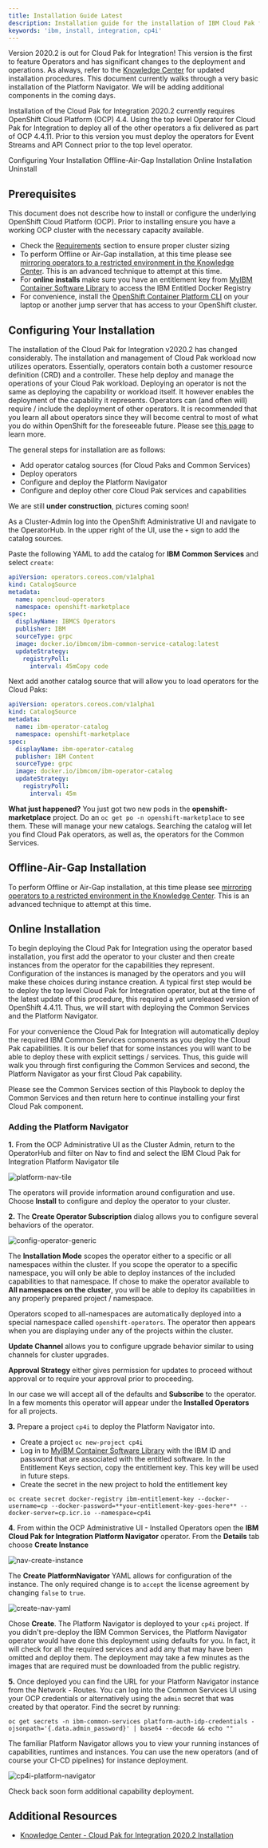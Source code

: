```yaml
---
title: Installation Guide Latest
description: Installation guide for the installation of IBM Cloud Pak for Integration v2020.2 and later
keywords: 'ibm, install, integration, cp4i'
---
```


<InlineNotification>

Version 2020.2 is out for Cloud Pak for Integration!  This version is the first to feature Operators and has significant changes to the deployment and operations.  As always, refer to the [Knowledge Center](https://www.ibm.com/support/knowledgecenter/en/SSGT7J_20.2/overview.html) for updated installation procedures.  This document currently walks through a very basic installation of the Platform Navigator.  We will be adding additional components in the coming days.

</InlineNotification>

<PageDescription>

Installation of the Cloud Pak for Integration 2020.2 currently requires OpenShift Cloud Platform (OCP) 4.4.  Using the top level Operator for Cloud Pak for Integration to deploy all of the other operators a fix delivered as part of OCP 4.4.11.  Prior to this version you must deploy the operators for Event Streams and API Connect prior to the top level operator. 

</PageDescription>

<AnchorLinks>
  <AnchorLink>Configuring Your Installation</AnchorLink>
  <AnchorLink>Offline-Air-Gap Installation</AnchorLink>
  <AnchorLink>Online Installation</AnchorLink>
  <AnchorLink>Uninstall</AnchorLink>
</AnchorLinks>

## Prerequisites

This document does not describe how to install or configure the underlying OpenShift Cloud Platform (OCP). Prior to 
installing ensure you have a working OCP cluster with the necessary capacity available.

- Check the [Requirements](cp4i-requirements) section to ensure proper cluster sizing
- To perform Offline or Air-Gap installation, at this time please see [mirroring operators to a restricted environment in the Knowledge Center](https://www.ibm.com/support/knowledgecenter/en/SSGT7J_20.2/install/mirroring_operators.html).  This is an advanced technique to attempt at this time.
- For **online installs** make sure you have an entitlement key from [MyIBM Container Software Library](https://myibm.ibm.com/products-services/containerlibrary) to access the IBM Entitled Docker Registry
- For convenience, install the [OpenShift Container Platform CLI](https://docs.openshift.com/container-platform/4.3/cli_reference/openshift_cli/getting-started-cli.html) on your laptop or another jump server that has access to your OpenShift cluster.

## Configuring Your Installation

The installation of the Cloud Pak for Integration v2020.2 has changed considerably.  The installation and management of Cloud Pak workload now utilizes operators.  Essentially, operators contain both a customer resource definition (CRD) and a controller.  These help deploy and manage the operations of your Cloud Pak workload.  Deploying an operator is not the same as deploying the capability or workload itself.  It however enables the deployment of the capability it represents.  Operators can (and often will) require / include the deployment of other operators.  It is recommended that you learn all about operators since they will become central to most of what you do within OpenShift for the foreseeable future.  Please see [this page](https://docs.openshift.com/container-platform/4.4/operators/olm-what-operators-are.html) to learn more.

The general steps for installation are as follows:

- Add operator catalog sources (for Cloud Paks and Common Services)
- Deploy operators
- Configure and deploy the Platform Navigator 
- Configure and deploy other core Cloud Pak services and capabilities

We are still **under construction**, pictures coming soon!

As a Cluster-Admin log into the OpenShift Administrative UI and navigate to the OperatorHub.  In the upper right of the UI, use the `+` sign to add the catalog sources.

Paste the following YAML to add the catalog for **IBM Common Services** and select `create`:

```yaml
apiVersion: operators.coreos.com/v1alpha1
kind: CatalogSource
metadata:
  name: opencloud-operators
  namespace: openshift-marketplace
spec:
  displayName: IBMCS Operators
  publisher: IBM
  sourceType: grpc
  image: docker.io/ibmcom/ibm-common-service-catalog:latest
  updateStrategy:
    registryPoll:
      interval: 45mCopy code
```

Next add another catalog source that will allow you to load operators for the Cloud Paks:

```yaml
apiVersion: operators.coreos.com/v1alpha1
kind: CatalogSource
metadata:
  name: ibm-operator-catalog
  namespace: openshift-marketplace
spec:
  displayName: ibm-operator-catalog 
  publisher: IBM Content
  sourceType: grpc
  image: docker.io/ibmcom/ibm-operator-catalog
  updateStrategy:
    registryPoll:
      interval: 45m
```

<InlineNotification>

**What just happened?**  You just got two new pods in the **openshift-marketplace** project.  Do an `oc get po -n openshift-marketplace` to see them.  These will manage your new catalogs.  Searching the catalog will let you find Cloud Pak operators, as well as, the operators for the Common Services.

</InlineNotification>

## Offline-Air-Gap Installation

To perform Offline or Air-Gap installation, at this time please see [mirroring operators to a restricted environment in the Knowledge Center](https://www.ibm.com/support/knowledgecenter/en/SSGT7J_20.2/install/mirroring_operators.html).  This is an advanced technique to attempt at this time.

## Online Installation

To begin deploying the Cloud Pak for Integration using the operator based installation, you first add the operator to your cluster and then create instances from the operator for the capabilities they represent.  Configuration of the instances is managed by the operators and you will make these choices during instance creation.  A typical first step would be to deploy the top level Cloud Pak for Integration operator, but at the time of the latest update of this procedure, this required a yet unreleased version of OpenShift 4.4.11.  Thus, we will start with deploying the Common Services and the Platform Navigator.

<InlineNotification>

For your convenience the Cloud Pak for Integration will automatically deploy the required IBM Common Services components as you deploy the Cloud Pak capabilities.  It is our belief that for some instances you will want to be able to deploy these with explicit settings / services.  Thus, this guide will walk you through first configuring the Common Services and second, the Platform Navigator as your first Cloud Pak capability.

</InlineNotification>

Please see the Common Services section of this Playbook to deploy the Common Services and then return here to continue installing your first Cloud Pak component.

### Adding the Platform Navigator

**1.** From the OCP Administrative UI as the Cluster Admin, return to the OperatorHub and filter on Nav to find and select the IBM Cloud Pak for Integration Platform Navigator tile

![platform-nav-tile](platform-nav-tile.png)

The operators will provide information around configuration and use.  Choose **Install** to configure and deploy the operator to your cluster.

**2.** The **Create Operator Subscription** dialog allows you to configure several behaviors of the operator.

![config-operator-generic](config-operator-generic.png)

The **Installation Mode** scopes the operator either to a specific or all namespaces within the cluster.  If you scope the operator to a specific namespace, you will only be able to deploy instances of the included capabilities to that namespace.  If chose to make the operator available to **All namespaces on the cluster**, you will be able to deploy its capabilities in any properly prepared project / namespace.

<InlineNotification>

Operators scoped to all-namespaces are automatically deployed into a special namespace called `openshift-operators`.  The operator then appears when you are displaying under any of the projects within the cluster.

</InlineNotification>

**Update Channel** allows you to configure upgrade behavior similar to using channels for cluster upgrades.

**Approval Strategy** either gives permission for updates to proceed without approval or to require your approval prior to proceeding.

In our case we will accept all of the defaults and **Subscribe** to the operator.  In a few moments this operator will appear under the **Installed Operators** for all projects.

**3.** Prepare a project `cp4i` to deploy the Platform Navigator into.

- Create a project `oc new-project cp4i`
- Log in to [MyIBM Container Software Library](https://myibm.ibm.com/products-services/containerlibrary) with the IBM ID and password that are associated with the entitled software.  In the Entitlement Keys section, copy the entitlement key. This key will be used in future steps.
- Create the secret in the new project to hold the entitlement key

```
oc create secret docker-registry ibm-entitlement-key --docker-username=cp --docker-password=**your-entitlement-key-goes-here** --docker-server=cp.icr.io --namespace=cp4i
```

**4.** From within the OCP Administrative UI - Installed Operators open the **IBM Cloud Pak for Integration Platform Navigator** operator.  From the **Details** tab choose **Create Instance**

![nav-create-instance](nav-create-instance.png)

The **Create PlatformNavigator** YAML allows for configuration of the instance.  The only required change is to `accept` the license agreement by changing `false` to `true`.

![create-nav-yaml](create-nav-yaml.png)

Chose **Create**.  The Platform Navigator is deployed to your `cp4i` project.  If you didn't pre-deploy the IBM Common Services, the Platform Navigator operator would have done this deployment using defaults for you.  In fact, it will check for all the required services and add any that may have been omitted and deploy them.  The deployment may take a few minutes as the images that are required must be downloaded from the public registry.

**5.** Once deployed you can find the URL for your Platform Navigator instance from the Network - Routes.  You can log into the Common Services UI using your OCP credentials or alternatively using the `admin` secret that was created by that operator.  Find the secret by running:

```
oc get secrets -n ibm-common-services platform-auth-idp-credentials -ojsonpath='{.data.admin_password}' | base64 --decode && echo "" 
```

The familiar Platform Navigator allows you to view your running instances of capabilities, runtimes and instances.  You can use the new operators (and of course your CI-CD pipelines) for instance deployment.  

![cp4i-platform-navigator](cp4i-platform-navigator.png)

Check back soon form additional capability deployment.

## Additional Resources
* <a href="https://www.ibm.com/support/knowledgecenter/en/SSGT7J_20.2/welcome.html">Knowledge Center - Cloud Pak for Integration 2020.2 Installation</a>
